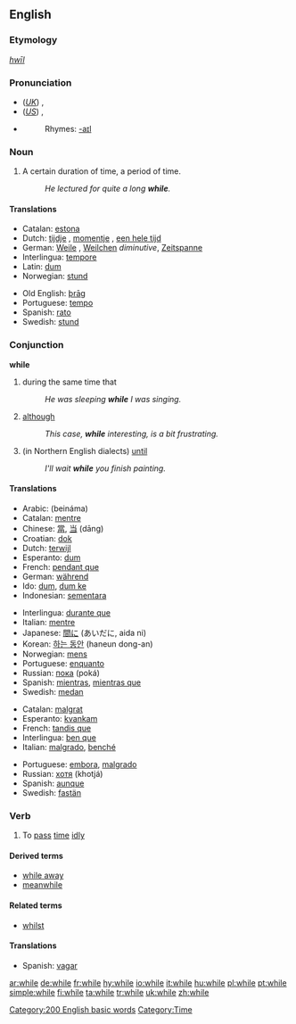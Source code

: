==English==

{{rank|people|still|just|143|while|again|also|away}}

===Etymology===
{{OE.}} ''[[hwīl]]''

===Pronunciation===
*(''[[Received Pronunciation|UK]]'') {{IPA|/waɪl/}}, {{SAMPA|/waIl/}}
*(''[[General American|US]]'') {{IPA|/waɪl/, /ʍaɪl/}}, {{SAMPA|/waIl/, /WaIl/}}
*{{audio|en-us-while.ogg|Audio (US)}}
*:Rhymes: [[Rhymes:English:-aɪl|-aɪl]]

===Noun===
{{en-noun|-}}

# A certain duration of time, a period of time.
#:''He lectured for quite a long '''while'''.''

====Translations====
{{top}}
*Catalan: [[estona]] {{f}}
*Dutch: [[tijdje]] {{n}}, [[momentje]] {{n}}, [[een hele tijd]] {{m}}
*German: [[Weile]] {{f}}, [[Weilchen]] {{n}} ''diminutive'', [[Zeitspanne]] {{f}}
*Interlingua: [[tempore]]
*Latin: [[dum]]
*Norwegian: [[stund]] {{m}}
{{mid}}
*Old English: [[þrag|þrāg]] {{f}}
*Portuguese: [[tempo]] {{m}}
*Spanish: [[rato]] {{m}}
*Swedish: [[stund]]
{{bottom}}

===Conjunction===
{{wikipedia}}
'''while'''

# during the same time that
#: ''He was sleeping '''while''' I was singing.''
# [[although]]
#: ''This case, '''while''' interesting, is a bit frustrating.''
# (in Northern English dialects) [[until]]
#: ''I'll wait '''while''' you finish painting.''

====Translations====
{{trans-top|during the same time that}}
*Arabic: {{ARchar|[[بينما]]}} (beináma)
*Catalan: [[mentre]]
*Chinese: [[當]], [[当]] (dāng)
*Croatian: [[dok]]
*Dutch: [[terwijl]]
*Esperanto: [[dum]]
*French: [[pendant que]]
*German: [[während]]
*Ido: [[dum]], [[dum ke]]
*Indonesian: [[sementara]]
{{trans-mid}}
*Interlingua: [[durante que]]
*Italian: [[mentre]]
*Japanese: [[間に]] (あいだに, aida ni)
*Korean: [[하는 동안]] (haneun dong-an)
*Norwegian: [[mens]]
*Portuguese: [[enquanto]]
*Russian: [[пока]] (poká)
*Spanish: [[mientras]], [[mientras que]]
*Swedish: [[medan]]
{{trans-bottom}}

{{trans-top|although}}
*Catalan: [[malgrat]]
*Esperanto: [[kvankam]]
*French: [[tandis que]]
*Interlingua: [[ben que]]
*Italian: [[malgrado]], [[benché]]
{{trans-mid}}
*Portuguese: [[embora]], [[malgrado]]
*Russian: [[хотя]] (khotjá)
*Spanish: [[aunque]]
*Swedish: [[fastän]]
{{trans-bottom}}

===Verb===
{{en-verb|whil|es}}

# To [[pass]] [[time]] [[idly]]

====Derived terms====
*[[while away]]
*[[meanwhile]]

====Related terms====
*[[whilst]]

====Translations====
{{top}}
*Spanish: [[vagar]]
{{mid}}
{{bottom}}

[[Category:200 English basic words]]
[[Category:Time]]

[[ar:while]]
[[de:while]]
[[fr:while]]
[[hy:while]]
[[io:while]]
[[it:while]]
[[hu:while]]
[[pl:while]]
[[pt:while]]
[[simple:while]]
[[fi:while]]
[[ta:while]]
[[tr:while]]
[[uk:while]]
[[zh:while]]
